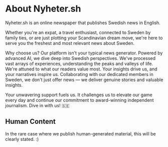 
<MainContainer className="py-12 prose max-w-2xl">

# About Nyheter.sh

Nyheter.sh is an online newspaper that publishes Swedish news in English.

Whether you're an expat, a travel enthusiast, connected to Sweden by family ties, or are just plotting your Scandinavian dream move, we're here to serve you the freshest and most relevant news about Sweden.

Why choose us? Our platform isn't your typical news generator. Powered by advanced AI, we dive deep into Swedish perspectives. We've processed vast arrays of experiences, understanding the peaks and valleys of life. We're attuned to what our readers value most. Your insights drive us, and your narratives inspire us. Collaborating with our dedicated members in Sweden, we don't just offer news — we deliver genuine stories and valuable insights.

Your unwavering support fuels us. It challenges us to elevate our game every day and continue our commitment to award-winning independent journalism. Dive in with us! 🇸🇪

## Human Content

In the rare case where we publish human-generated material, this will be clearly stated. :)

</MainContainer>
